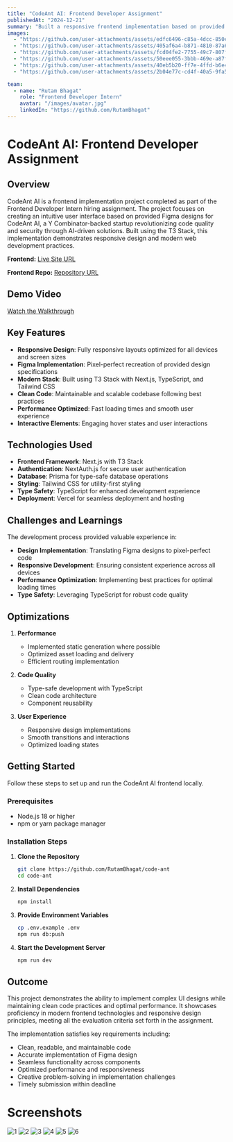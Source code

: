 ```yaml
---
title: "CodeAnt AI: Frontend Developer Assignment"
publishedAt: "2024-12-21"
summary: "Built a responsive frontend implementation based on provided Figma design for CodeAnt AI, a Y Combinator-backed startup. Implemented using React.js, TypeScript, and Tailwind CSS with the T3 Stack."
images:
  - "https://github.com/user-attachments/assets/edfc6496-c85a-4dcc-850e-c8b98d6e89d2"
  - "https://github.com/user-attachments/assets/405af6a4-b871-4810-87a6-1e54b745132c"
  - "https://github.com/user-attachments/assets/fcd04fe2-7755-49c7-807f-df477cc73d12"
  - "https://github.com/user-attachments/assets/50eee055-3bbb-469e-a87f-d88279bb6bca"
  - "https://github.com/user-attachments/assets/40eb5b20-ff7e-4ffd-b6e4-95a3094e344f"
  - "https://github.com/user-attachments/assets/2b04e77c-cd4f-40a5-9fa5-8401b882965e"

team:
  - name: "Rutam Bhagat"
    role: "Frontend Developer Intern"
    avatar: "/images/avatar.jpg"
    linkedIn: "https://github.com/RutamBhagat"
---
```


# CodeAnt AI: Frontend Developer Assignment

## Overview

CodeAnt AI is a frontend implementation project completed as part of the Frontend Developer Intern hiring assignment. The project focuses on creating an intuitive user interface based on provided Figma designs for CodeAnt AI, a Y Combinator-backed startup revolutionizing code quality and security through AI-driven solutions. Built using the T3 Stack, this implementation demonstrates responsive design and modern web development practices.

**Frontend:** [Live Site URL](https://code-ant-two.vercel.app/login)

**Frontend Repo:** [Repository URL](https://github.com/RutamBhagat/code-ant)

## Demo Video

[Watch the Walkthrough](https://github.com/user-attachments/assets/76e8a7e1-6f73-42eb-85be-5627eee8774c)

## Key Features

- **Responsive Design**: Fully responsive layouts optimized for all devices and screen sizes
- **Figma Implementation**: Pixel-perfect recreation of provided design specifications
- **Modern Stack**: Built using T3 Stack with Next.js, TypeScript, and Tailwind CSS
- **Clean Code**: Maintainable and scalable codebase following best practices
- **Performance Optimized**: Fast loading times and smooth user experience
- **Interactive Elements**: Engaging hover states and user interactions

## Technologies Used

- **Frontend Framework**: Next.js with T3 Stack
- **Authentication**: NextAuth.js for secure user authentication
- **Database**: Prisma for type-safe database operations
- **Styling**: Tailwind CSS for utility-first styling
- **Type Safety**: TypeScript for enhanced development experience
- **Deployment**: Vercel for seamless deployment and hosting

## Challenges and Learnings

The development process provided valuable experience in:

- **Design Implementation**: Translating Figma designs to pixel-perfect code
- **Responsive Development**: Ensuring consistent experience across all devices
- **Performance Optimization**: Implementing best practices for optimal loading times
- **Type Safety**: Leveraging TypeScript for robust code quality

## Optimizations

1. **Performance**

   - Implemented static generation where possible
   - Optimized asset loading and delivery
   - Efficient routing implementation

2. **Code Quality**

   - Type-safe development with TypeScript
   - Clean code architecture
   - Component reusability

3. **User Experience**
   - Responsive design implementations
   - Smooth transitions and interactions
   - Optimized loading states

## Getting Started

Follow these steps to set up and run the CodeAnt AI frontend locally.

### Prerequisites

- Node.js 18 or higher
- npm or yarn package manager

### Installation Steps

1. **Clone the Repository**

   ```bash
   git clone https://github.com/RutamBhagat/code-ant
   cd code-ant
   ```

2. **Install Dependencies**

   ```bash
   npm install
   ```

3. **Provide Environment Variables**

   ```bash
   cp .env.example .env
   npm run db:push
   ```

4. **Start the Development Server**
   ```bash
   npm run dev
   ```

## Outcome

This project demonstrates the ability to implement complex UI designs while maintaining clean code practices and optimal performance. It showcases proficiency in modern frontend technologies and responsive design principles, meeting all the evaluation criteria set forth in the assignment.

The implementation satisfies key requirements including:

- Clean, readable, and maintainable code
- Accurate implementation of Figma design
- Seamless functionality across components
- Optimized performance and responsiveness
- Creative problem-solving in implementation challenges
- Timely submission within deadline

# Screenshots

![1](https://github.com/user-attachments/assets/edfc6496-c85a-4dcc-850e-c8b98d6e89d2)
![2](https://github.com/user-attachments/assets/405af6a4-b871-4810-87a6-1e54b745132c)
![3](https://github.com/user-attachments/assets/fcd04fe2-7755-49c7-807f-df477cc73d12)
![4](https://github.com/user-attachments/assets/50eee055-3bbb-469e-a87f-d88279bb6bca)
![5](https://github.com/user-attachments/assets/40eb5b20-ff7e-4ffd-b6e4-95a3094e344f)
![6](https://github.com/user-attachments/assets/2b04e77c-cd4f-40a5-9fa5-8401b882965e)
